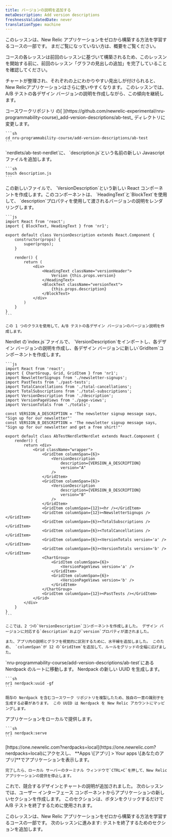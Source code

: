 ```yaml
---
title: バージョンの説明を追加する
metaDescription: Add version descriptions
freshnessValidatedDate: never
translationType: machine
---
```


<Callout variant="tip">
  このレッスンは、New Relic アプリケーションをゼロから構築する方法を学習するコースの一部です。 まだご覧になっていない方は、概要をご覧ください。

  コースの各レッスンは前回のレッスンに基づいて構築されるため、このレッスンを開始する前に、前回のレッスン「グラフの見出しの追加」を完了していることを確認してください。
</Callout>

チャートが整理され、それぞれの上にわかりやすい見出しが付けられると、 New Relicアプリケーションはさらに使いやすくなります。 このレッスンでは、A/B テストの各デザイン バージョンの説明を作成しながら、この傾向を継続します。

<Steps>
  <Step>
    コースワークリポジトリ の[ ](https://github.com/newrelic-experimental/nru-programmability-course)_add-version-descriptions/ab-test_ ディレクトリに変更します。

    ```sh
    cd nru-programmability-course/add-version-descriptions/ab-test
    ```
  </Step>

  <Step>
    `nerdlets/ab-test-nerdlet`に、 `description.js`という名前の新しい Javascript ファイルを追加します。

    ```sh
    touch description.js
    ```
  </Step>

  <Step>
    この新しいファイルで、 `VersionDescription`という新しい React コンポーネントを作成します。このコンポーネントは、 `HeadingText`と`BlockText`を使用して、 `description`プロパティを使用して渡されるバージョンの説明をレンダリングします。

    ```js
    import React from 'react';
    import { BlockText, HeadingText } from 'nr1';

    export default class VersionDescription extends React.Component {
        constructor(props) {
            super(props);
        }

        render() {
            return (
                <div>
                    <HeadingText className="versionHeader">
                        Version {this.props.version}
                    </HeadingText>
                    <BlockText className="versionText">
                        {this.props.description}
                    </BlockText>
                </div>
            )
        }
    }
    ```

    この 1 つのクラスを使用して、A/B テストの各デザイン バージョンのバージョン説明を作成します。
  </Step>

  <Step>
    Nerdlet の`index.js`ファイルで、 `VersionDescription`をインポートし、各デザイン バージョンの説明を作成し、各デザイン バージョンに新しい`GridItem`コンポーネントを作成します。

    ```js
    import React from 'react';
    import { ChartGroup, Grid, GridItem } from 'nr1';
    import NewsletterSignups from './newsletter-signups';
    import PastTests from './past-tests';
    import TotalCancellations from './total-cancellations';
    import TotalSubscriptions from './total-subscriptions';
    import VersionDescription from './description';
    import VersionPageViews from './page-views';
    import VersionTotals from './totals';

    const VERSION_A_DESCRIPTION = 'The newsletter signup message says, "Sign up for our newsletter"'
    const VERSION_B_DESCRIPTION = 'The newsletter signup message says, "Sign up for our newsletter and get a free shirt!"'

    export default class AbTestNerdletNerdlet extends React.Component {
        render() {
            return <div>
                <Grid className="wrapper">
                    <GridItem columnSpan={6}>
                        <VersionDescription
                            description={VERSION_A_DESCRIPTION}
                            version="A"
                        />
                    </GridItem>
                    <GridItem columnSpan={6}>
                        <VersionDescription
                            description={VERSION_B_DESCRIPTION}
                            version="B"
                        />
                    </GridItem>
                    <GridItem columnSpan={12}><hr /></GridItem>
                    <GridItem columnSpan={12}><NewsletterSignups /></GridItem>
                    <GridItem columnSpan={6}><TotalSubscriptions /></GridItem>
                    <GridItem columnSpan={6}><TotalCancellations /></GridItem>
                    <GridItem columnSpan={6}><VersionTotals version='a' /></GridItem>
                    <GridItem columnSpan={6}><VersionTotals version='b' /></GridItem>
                    <ChartGroup>
                        <GridItem columnSpan={6}>
                            <VersionPageViews version='a' />
                        </GridItem>
                        <GridItem columnSpan={6}>
                            <VersionPageViews version='b' />
                        </GridItem>
                    </ChartGroup>
                    <GridItem columnSpan={12}><PastTests /></GridItem>
                </Grid>
            </div>
        }
    }
    ```

    ここでは、2 つの`VersionDescription`コンポーネントを作成しました。 デザイン バージョンに対応する`description`および`version`プロパティが渡されました。

    また、アプリ内の説明とグラフを視覚的に区別するために、水平線を追加しました。 このため、 `columnSpan`が 12 の`GridItem`を追加して、ルールをグリッドの全幅に広げました。
  </Step>

  <Step>
    `nru-programmability-course/add-version-descriptions/ab-test`にある Nerdpack のルートに移動します。
  </Step>

  <Step>
    Nerdpack の新しい UUID を生成します。

    ```sh
    nr1 nerdpack:uuid -gf
    ```

    既存の Nerdpack を含むコースワーク リポジトリを複製したため、独自の一意の識別子を生成する必要があります。 この UUID は Nerdpack を New Relic アカウントにマッピングします。
  </Step>

  <Step>
    アプリケーションをローカルで提供します。

    ```sh
    nr1 nerdpack:serve
    ```
  </Step>

  <Step>
    [https://one.newrelic.com?nerdpacks=local](https://one.newrelic.com?nerdpacks=local)にアクセスし、 **Apps \[アプリ] > Your apps \[あなたのアプリ]**でアプリケーションを表示します。

    完了したら、ローカル サーバーのターミナル ウィンドウで`CTRL+C`を押して、New Relic アプリケーションの提供を停止します。
  </Step>
</Steps>

これで、競合するデザインとチャートの説明が追加されました。 次のレッスンでは、ユーザー インターフェース コンポーネントからアプリケーションの新しいセクションを作成します。 このセクションは、ボタンをクリックするだけで A/B テストを終了するために使用されます。

<Callout variant="course">
  このレッスンは、New Relic アプリケーションをゼロから構築する方法を学習するコースの一部です。 次のレッスンに進みます: テストを終了するためのセクションを追加します。
</Callout>